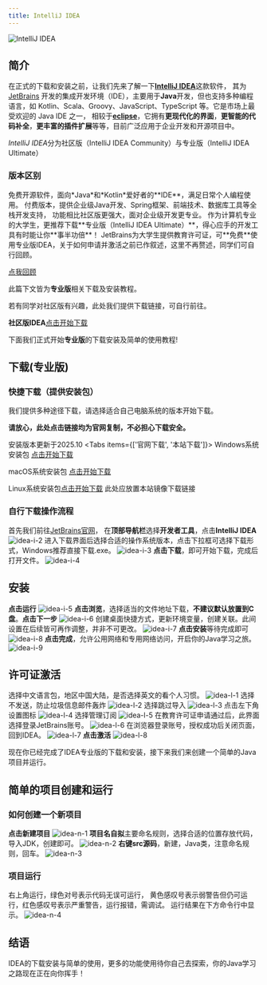 ```yaml
---
title: IntelliJ IDEA
---
```


![IntelliJ IDEA](images/idea/idea-i-1.png)
## 简介
在正式的下载和安装之前，让我们先来了解一下[**IntelliJ IDEA**](https://www.jetbrains.com/zh-cn/idea/ "IDEA官网，点击跳转")这款软件，
其为[JetBrains](https://www.jetbrains.com/zh-cn/ "JetBrains官网，点击跳转")
开发的集成开发环境（IDE），主要用于**Java**开发，但也支持多种编程语言，如 Kotlin、Scala、Groovy、JavaScript、TypeScript 等。它是市场上最受欢迎的 Java IDE 之一，
相较于[**eclipse**]()，它拥有**更现代化的界面**，**更智能的代码补全**，**更丰富的插件扩展**等等，目前广泛应用于企业开发和开源项目中。

*IntelliJ IDEA*分为社区版（IntelliJ IDEA Community）与专业版（IntelliJ IDEA Ultimate）

### 版本区别

<Accordions type="single">
  <Accordion title="社区版 (Community Edition)">
    免费开源软件，面向*Java*和*Kotlin*爱好者的**IDE**，满足日常个人编程使用。
  </Accordion>
  
  <Accordion title="专业版 (Ultimate Edition)">
    付费版本，提供企业级Java开发、Spring框架、前端技术、数据库工具等全栈开发支持，
    功能相比社区版更强大，面对企业级开发更专业。
  </Accordion>
</Accordions>
作为计算机专业的大学生，更推荐下载**专业版（IntelliJ IDEA Ultimate）**，得心应手的开发工具有时能让你**事半功倍**！
JetBrains为大学生提供教育许可证，可**免费**使用专业版IDEA，关于如何申请并激活之前已作叙述，这里不再赘述，同学们可自行回顾。

[点我回顾]()

此篇下文皆为**专业版**相关下载及安装教程。

若有同学对社区版有兴趣，此处我们提供下载链接，可自行前往。

**社区版IDEA**[点击开始下载](https://www.jetbrains.com/zh-cn/idea/download/download-thanks.html?platform=windows&code=IIC)

下面我们正式开始**专业版**的下载安装及简单的使用教程!

## 下载(专业版)
### 快捷下载（提供安装包）

我们提供多种途径下载，请选择适合自己电脑系统的版本开始下载。

**请放心，此处点击链接均为官网复制，不必担心下载安全。**

安装版本更新于2025.10
<Tabs items={['官网下载', '本站下载']}>
  <Tab value="官网下载">
  Windows系统安装包 [点击开始下载](https://www.jetbrains.com/zh-cn/idea/download/download-thanks.html?platform=windows)

  macOS系统安装包 [点击开始下载](https://www.jetbrains.com/zh-cn/idea/download/download-thanks.html?platform=macM1)

  Linux系统安装包[点击开始下载](https://www.jetbrains.com/zh-cn/idea/download/download-thanks.html?platform=linux)
  </Tab>
  <Tab value="本站下载">此处应放置本站镜像下载链接</Tab>
</Tabs>

### 自行下载操作流程
首先我们前往[JetBrains官网](https://www.jetbrains.com/zh-cn/ "JetBrains官网，点击跳转")，
在**顶部导航栏**选择**开发者工具**，点击**IntelliJ IDEA**
![idea-i-2](images/idea/idea-i-2.png)
进入下载界面后选择合适的操作系统版本，点击下拉框可选择下载形式，Windows推荐直接下载.exe。
![idea-i-3](images/idea/idea-i-3.png)
**点击下载**，即可开始下载，完成后打开文件。
![idea-i-4](images/idea/idea-i-4.png)
## 安装
**点击运行**
![idea-i-5](images/idea/idea-i-5.png)
**点击浏览**，选择适当的文件地址下载，**不建议默认放置到C盘**。**点击下一步**
![idea-i-6](images/idea/idea-i-6.png)
创建桌面快捷方式，更新环境变量，创建关联。此间设置在后续皆可再作调整，并非不可更改。
![idea-i-7](images/idea/idea-i-7.png)
**点击安装**等待完成即可
![idea-i-8](images/idea/idea-i-8.png)
**点击完成**，允许公用网络和专用网络访问，开启你的Java学习之旅。
![idea-i-9](images/idea/idea-i-9.png)
## 许可证激活
选择中文语言包，地区中国大陆，是否选择英文的看个人习惯。
![idea-l-1](images/idea/idea-l-1.png)
选择不发送，防止垃圾信息邮件轰炸
![idea-l-2](images/idea/idea-l-2.png)
选择跳过导入
![idea-l-3](images/idea/idea-l-3.png)
点击左下角设置图标
![idea-l-4](images/idea/idea-l-4.png)
选择管理订阅
![idea-l-5](images/idea/idea-l-5.png)
在教育许可证申请通过后，此界面选择登录JetBrains账号。
![idea-l-6](images/idea/idea-l-6.png)
在浏览器登录账号，授权成功后关闭页面，回到IDEA。
![idea-l-7](images/idea/idea-l-7.png)
**点击激活**
![idea-l-8](images/idea/idea-l-8.png)

现在你已经完成了IDEA专业版的下载和安装，接下来我们来创建一个简单的Java项目并运行。

## 简单的项目创建和运行

### 如何创建一个新项目

**点击新建项目**
![idea-n-1](images/idea/idea-n-1.png)
**项目名自拟**主要命名规则，选择合适的位置存放代码，导入JDK，创建即可。
![idea-n-2](images/idea/idea-n-2.png)
**右键src源码**，新建，Java类，注意命名规则，回车。
![idea-n-3](images/idea/idea-n-3.png)
### 项目运行
右上角运行，绿色对号表示代码无误可运行，
黄色感叹号表示弱警告但仍可运行，红色感叹号表示严重警告，运行报错，需调试。
运行结果在下方命令行中显示。
![idea-n-4](images/idea/idea-n-4.png)
## 结语
IDEA的下载安装与简单的使用，更多的功能使用待你自己去探索，你的Java学习之路现在正在向你挥手！